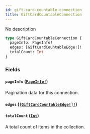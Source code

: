 ```yaml
---
id: gift-card-countable-connection
title: GiftCardCountableConnection
---
```


No description

```graphql
type GiftCardCountableConnection {
  pageInfo: PageInfo!
  edges: [GiftCardCountableEdge!]!
  totalCount: Int
}
```

### Fields

#### `pageInfo` ([`PageInfo!`](/developer/api-reference/objects/page-info))

Pagination data for this connection.

#### `edges` ([`[GiftCardCountableEdge!]!`](/developer/api-reference/objects/gift-card-countable-edge))

#### `totalCount` ([`Int`](/developer/api-reference/scalars/int))

A total count of items in the collection.

